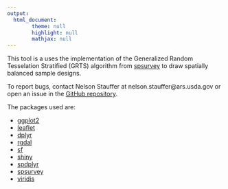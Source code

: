 ```yaml
---
output:
  html_document:
        theme: null
        highlight: null
        mathjax: null
---
```


This tool is a uses the implementation of the Generalized Random Tesselation Stratified (GRTS) algorithm from [spsurvey](https://cran.r-project.org/package=spsurvey) to draw spatially balanced sample designs.

To report bugs, contact Nelson Stauffer at nelson.stauffer@ars.usda.gov or open an issue in the [GitHub repository](https://github.com/landscape-data-commons/balanced-design-tool).

The packages used are:

  - [ggplot2](https://cran.r-project.org/package=ggplot2)
  - [leaflet](https://cran.r-project.org/package=leaflet)
  - [dplyr](https://cran.r-project.org/package=dplyr)
  - [rgdal](https://cran.r-project.org/package=rgdal)
  - [sf](https://cran.r-project.org/package=sf)
  - [shiny](https://cran.r-project.org/package=shiny)
  - [spdplyr](https://cran.r-project.org/package=spdplyr)
  - [spsurvey](https://cran.r-project.org/package=spsurvey)
  - [viridis](https://cran.r-project.org/package=viridis)